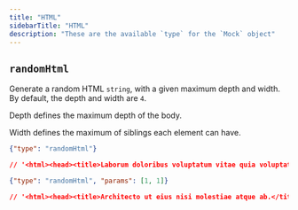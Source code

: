 ```yaml
---
title: "HTML"
sidebarTitle: "HTML"
description: "These are the available `type` for the `Mock` object"
---
```

## `randomHtml`

Generate a random HTML `string`, with a given maximum depth and width. By default, the depth and width are `4`.

Depth defines the maximum depth of the body.

Width defines the maximum of siblings each element can have.

```json
{"type": "randomHtml"}

// '<html><head><title>Laborum doloribus voluptatum vitae quia voluptatum ipsum veritatis.</title></head><body><form action="example.org" method="POST"><label for="username">sit</label><input type="text" id="username"><label for="password">amet</label><input type="password" id="password"></form><div class="et"><span>Numquam magnam.</span><p>Neque facere consequuntur autem quisquam.</p><ul><li>Veritatis sint.</li><li>Et ducimus.</li><li>Veniam accusamus cupiditate.</li><li>Eligendi eum et doloribus.</li><li>Voluptate ipsa dolores est.</li><li>Enim.</li><li>Dignissimos nostrum atque et excepturi.</li><li>Nisi veniam.</li><li>Voluptate nihil labore sapiente.</li><li>Ut.</li><li>Id suscipit.</li></ul><i>Qui tempora minima ad.</i></div></body></html>'

{"type": "randomHtml", "params": [1, 1]}

// '<html><head><title>Architecto ut eius nisi molestiae atque ab.</title></head><body><form action="example.net" method="POST"><label for="username">saepe</label><input type="text" id="username"><label for="password">est</label><input type="password" id="password"></form></body></html>'
```